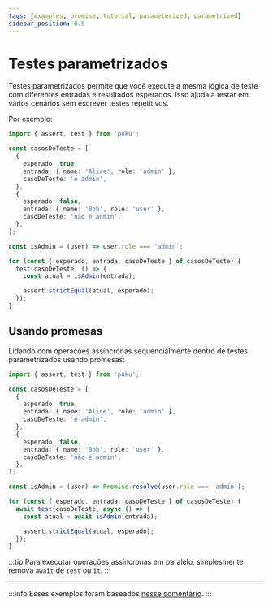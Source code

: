 ```yaml
---
tags: [examples, promise, tutorial, parameterized, parametrized]
sidebar_position: 0.5
---
```



# Testes parametrizados

Testes parametrizados permite que você execute a mesma lógica de teste com diferentes entradas e resultados esperados. Isso ajuda a testar em vários cenários sem escrever testes repetitivos.

Por exemplo:

```ts
import { assert, test } from 'poku';

const casosDeTeste = [
  {
    esperado: true,
    entrada: { name: 'Alice', role: 'admin' },
    casoDeTeste: 'é admin',
  },
  {
    esperado: false,
    entrada: { name: 'Bob', role: 'user' },
    casoDeTeste: 'não é admin',
  },
];

const isAdmin = (user) => user.role === 'admin';

for (const { esperado, entrada, casoDeTeste } of casosDeTeste) {
  test(casoDeTeste, () => {
    const atual = isAdmin(entrada);

    assert.strictEqual(atual, esperado);
  });
}
```

## Usando promesas

Lidando com operações assíncronas sequencialmente dentro de testes parametrizados usando promesas:

```ts
import { assert, test } from 'poku';

const casosDeTeste = [
  {
    esperado: true,
    entrada: { name: 'Alice', role: 'admin' },
    casoDeTeste: 'é admin',
  },
  {
    esperado: false,
    entrada: { name: 'Bob', role: 'user' },
    casoDeTeste: 'não é admin',
  },
];

const isAdmin = (user) => Promise.resolve(user.role === 'admin');

for (const { esperado, entrada, casoDeTeste } of casosDeTeste) {
  await test(casoDeTeste, async () => {
    const atual = await isAdmin(entrada);

    assert.strictEqual(atual, esperado);
  });
}
```

:::tip
Para executar operações assíncronas em paralelo, simplesmente remova `await` de `test` ou `it`.
:::

<hr />

:::info
Esses exemplos foram baseados [nesse comentário](https://github.com/wellwelwel/poku/issues/566#issuecomment-2241496155).
:::
